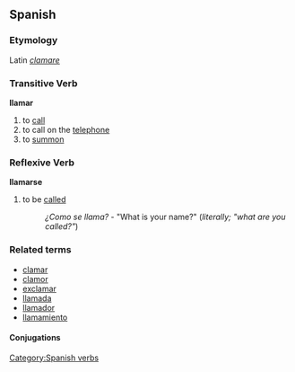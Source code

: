 == Spanish == 
===Etymology===
Latin ''[[clamare]]''
=== Transitive Verb === 
'''llamar'''
# to [[call]]
# to call on the [[telephone]]
# to [[summon]]

=== Reflexive Verb ===
'''llamarse'''
# to be [[called]]
#: ''¿Como se llama?'' - "What is your name?" (''literally; "what are you called?"'')

[[Category:Spanish verbs]] 

===Related terms===
*[[clamar]]
*[[clamor]]
*[[exclamar]]
*[[llamada]]
*[[llamador]]
*[[llamamiento]]

==== Conjugations ====
{{template:Es:-ar|llam}}